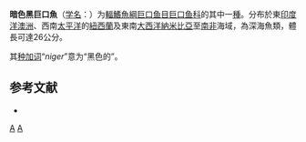 {{Speciesbox
| status = NE
| status_system = IUCN3.1
| taxon = Melanostomias niger
| authority = [[Gilchrist|Gilchrist]] & [[von_Bonde|von Bonde]], 1924
| synonyms = 
}}

'''暗色黑巨口魚'''（[[学名|学名]]：{{lang|la|''Melanostomias niger''}}）为[[輻鰭魚綱|輻鰭魚綱]][[巨口鱼目|巨口鱼目]][[巨口鱼科|巨口鱼科]]的其中一[[種|種]]。分布於東[[印度洋|印度洋]][[澳洲|澳洲]]、西南[[太平洋|太平洋]]的[[紐西蘭|紐西蘭]]及東南[[大西洋|大西洋]][[納米比亞|納米比亞]]至[[南非|南非]]海域，為深海魚類，體長可達26公分。

其[[种加词|种加词]]“''niger''”意为“黑色的”。

== 参考文献 ==
{{refbegin}}
*{{FishBase_species|genus=Melanostomias|species=niger|year=2012|month=2}}
{{refend}}

{{Taxonbar|from=Q1108459}}

[[Category:黑巨口鱼属|A]]
[[Category:1924年描述的鱼类|A]]